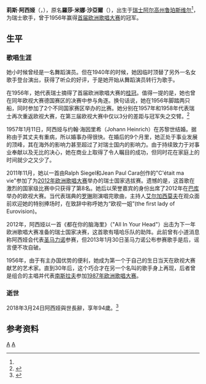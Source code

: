 {{Infobox musical artist 
|name = 莉斯·阿西娅
|image = LysAssia2012october.jpg
|caption = 2012年的莉斯·阿西娅
|background = solo_singer
|birth_name = Rosa Mina Schärer
|birth_date = {{birth date|1924|3|3}}
|birth_place = {{SWI}}[[鲁珀斯维尔|鲁珀斯维尔]]
|death_date = {{Death date and age|2018|3|24|1924|3|3}}
|death_place = {{SWI}}[[措利孔|措利孔]]
|instrument = 演唱
|genre = 
|occupation = [[歌手|歌手]]
|years_active = 1942–2018
|label = 
|website = }}

'''莉斯·阿西娅'''（{{lang|en|'''Lys Assia'''}}，{{bd|1924年|3月3日|2018年|3月24日|catIdx=Assia}}），原名'''羅莎·米娜·沙亞爾'''（{{lang-de|'''Rosa Mina Schärer'''}}），出生于[[瑞士|瑞士]][[阿尔高州|阿尔高州]][[鲁珀斯维尔|鲁珀斯维尔]]<ref name="bio"/>，为瑞士歌手，曾于1956年赢得[[1956年欧洲歌唱大赛|首届欧洲歌唱大赛]]的冠军。

== 生平 ==
=== 歌唱生涯 ===
她小时候曾经是一名舞蹈演员。但在1940年的时候，她因临时顶替了另外一名女歌手登台演出，获得了听众的好评，于是她开始从舞蹈演员转行为歌手。

在1956年，她代表瑞士摘得了首届欧洲歌唱大赛的[[桂冠|桂冠]]。值得一提的是，她也曾在同年欧视大赛德国赛区的决赛中参与角逐。换句话说，她在1956年脚踏两只船，同时参加了2个不同国家赛区举办的比赛。她分别在1957年和1958年代表瑞士再次重返欧视大赛，在第三届欧视大赛中仅以3分的差距与冠军失之交臂。<ref>{{cite web|url=http://eurovoix.com/2013/07/23/the-returning-artists-why-would-you-do-it|title=The Returning Artists, Why Would You Do It?|accessdate=2013-07-23|archive-date=2013-08-01|archive-url=https://web.archive.org/web/20130801172107/http://eurovoix.com/2013/07/23/the-returning-artists-why-would-you-do-it/|dead-url=no}}</ref>

1957年1月11日，阿西娅与约翰·海因里希（Johann Heinrich）在苏黎世结婚。据称由于其丈夫有重病，所以婚事办得很快。在婚后的9个月里，她正处于事业发展的顶峰，其在海外的影响力甚至超过了对瑞士国内的影响力。由于持续致力于对事业奉献以及无比的决心，她在商业上取得了令人瞩目的成功，但同时花在家庭上的时间就少之又少了。

2011年11月，她以一首由Ralph Siegel和Jean Paul Cara创作的"C'était ma vie"参加了为[[2012年欧洲歌唱大赛|2012年欧洲歌唱大赛]]举办的瑞士国家选拔赛。遗憾的是，这首歌在激烈的国家级比赛中只获得了第8名。她后以荣誉嘉宾的身份出席了2012年在[[巴库|巴库]]举办的欧视大赛。当代表瑞典的[[罗琳_(歌手)|罗琳]]刚演唱完歌曲，主持人[[艾尔加西莫夫|艾尔加西莫夫]]在观众面前欢迎她的特别捧场时，在致辞中称呼她为“欧视一姐”(the first lady of Eurovision)。

2012年，阿西娅以一首《都在你的脑海里》（"All In Your Head"）出击为下一年欧洲歌唱大赛准备的瑞士国家决赛，这首歌有嘻哈乐队{{le|New Jack|New Jack}}的助阵。此前曾有小道消息称阿西娅会代表[[圣马力诺|圣马力诺]]参赛，但2013年1月30日圣马力诺公布参赛歌手是{{le|Valentina Monetta|Valentina Monetta}}后，谣言便不攻自破。

1956年，由于有主办国优势的便利，她成为第一个于自己的生日当天在欧视大赛献艺的艺术家。直到30年后，这个巧合才在另一个名叫{{le|Sanja Doležal|Sanja Doležal}}的歌手身上再现，后者曾是{{le|Novi fosili|Novi fosili}}组合的主唱并代表[[南斯拉夫|南斯拉夫]]参加[[1987年欧洲歌唱大赛|1987年欧洲歌唱大赛]]。
=== 逝世 ===
2018年3月24日阿西娅與世長辭，享年94歲。<ref>{{Cite news|url=https://www.independent.co.uk/arts-entertainment/music/news/lys-assia-dead-eurovision-first-winner-dies-aged-94-a8272461.html|title=The first ever winner of Eurovision, Lys Assia, has died aged 94|date=2018-03-24|newspaper=The Independent|accessdate=2018-03-25|language=en-GB|archive-date=2018-03-24|archive-url=https://web.archive.org/web/20180324220551/https://www.independent.co.uk/arts-entertainment/music/news/lys-assia-dead-eurovision-first-winner-dies-aged-94-a8272461.html|dead-url=no}}</ref>

== 参考资料 ==
{{Reflist|30em|refs=
<ref name="bio">{{cite web | url = http://eurovision-convention.de/en/lys-assia-2/ | title = Lys Assia | quote = born Rosa Mina Schärer; 3 March 1924, in Rupperswil, Aargau, Switzerland | language = en | publisher = eurovision-convention.de | date = 2016-12-30 | accessdate = 2017-06-05 | archive-url = https://web.archive.org/web/20170809120110/http://eurovision-convention.de/en/lys-assia-2/ | archive-date = 2017-08-09 | dead-url = yes }}</ref>
}}

{{欧洲歌唱大赛演唱冠军}}
{{欧洲歌唱大赛}}

{{Authority control}}
[[Category:瑞士女歌手|A]]
[[Category:歐洲歌唱大賽冠軍|A]]